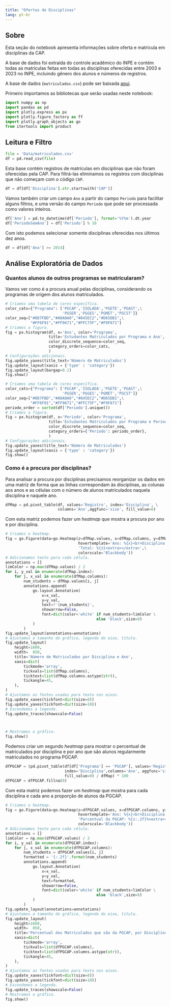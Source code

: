 ```yaml
---
title: "Ofertas de Disciplinas"
lang: pt-br
---
```


## Sobre

Esta seção do notebook apresenta informações sobre oferta e matrícula em disciplinas da CAP.

A base de dados foi extraída do controle acadêmico do INPE e contém todas as matrículas feitas em todas as disciplinas oferecidas entre 2003 e 2023 no INPE, incluindo gênero dos alunos e números de registros.

A base de dados (`matriculados.csv`) pode ser baixada [aqui](Data/matriculados.csv).

Primeiro importamos as bibliotecas que serão usadas neste notebook:

```python
import numpy as np
import pandas as pd
import plotly.express as px
import plotly.figure_factory as ff
import plotly.graph_objects as go
from itertools import product
```

## Leitura e Filtro

```python
file = 'Data/matriculados.csv'
df = pd.read_csv(file)
```

Esta base contém registros de matrículas em disciplinas que não foram oferecidas pela CAP. Para filtrá-las eliminamos os registros com disciplinas que não começam com o código `CAP`.

```python
df = df[df['Disciplina'].str.startswith('CAP')]
```

Vamos também criar um campo `Ano` a partir do campo `Periodo` para facilitar alguns filtros, e uma versão do campo `Periodo` que pode ser processada como valores inteiros.

```python
df['Ano'] = pd.to_datetime(df['Periodo'], format='%Y%m').dt.year
df['PeriodoSemAno'] = df['Periodo'] % 10
```

Com isto podemos selecionar somente disciplinas oferecidas nos últimos dez anos.

```python
df = df[df['Ano'] >= 2014]
```


## Análise Exploratória de Dados

### Quantos alunos de outros programas se matricularam?

Vamos ver como é a procura anual pelas disciplinas, considerando os programas de origem dos alunos matriculados.

```python
# Criamos uma tabela de cores específica.
color_cats={"Programa": ['PGCAP','ISOLADA','PGETE','PGAST',\
                         'PGSER','PGGES','PGMET','PGCST']}
color_seq=["#0D7FBD","#A0A0A0","#845EC2","#D65DB1",\
           "#FF6F91","#FF9671","#FFC75F","#F9F871"]
# Criamos a figura.
fig = px.histogram(df, x='Ano', color='Programa',
                   title='Estudantes Matriculados por Programa e Ano',
                   color_discrete_sequence=color_seq,
                   category_orders=color_cats,
                   )
# Configurações adicionais.                   
fig.update_yaxes(title_text='Número de Matriculados')
fig.update_layout(xaxis = {'type' : 'category'})
fig.update_layout(bargap=0.1)                   
fig.show()
```

```python
# Criamos uma tabela de cores específica.
color_cats={"Programa": ['PGCAP','ISOLADA','PGETE','PGAST',\
                         'PGSER','PGGES','PGMET','PGCST']}
color_seq=["#0D7FBD","#A0A0A0","#845EC2","#D65DB1",\
           "#FF6F91","#FF9671","#FFC75F","#F9F871"]
periodo_order = sorted(df['Periodo'].unique())
# Criamos a figura.
fig = px.histogram(df, x='Periodo', color='Programa',
                   title='Estudantes Matriculados por Programa e Período',
                   color_discrete_sequence=color_seq,
                   category_orders={'Periodo': periodo_order},
                   )                   
# Configurações adicionais.                   
fig.update_yaxes(title_text='Número de Matriculados')
fig.update_layout(xaxis = {'type' : 'category'})
fig.show()
```

### Como é a procura por disciplinas?

Para analisar a procura por disciplinas precisamos reorganizar os dados em uma matriz de forma que as linhas correspondam às disciplinas, as colunas aos anos e as células com o número de alunos matriculados naquela disciplina e naquele ano.

```python
dfMap = pd.pivot_table(df, values='Registro', index='Disciplina', \
                       columns='Ano',aggfunc='size', fill_value=0)
```

Com esta matriz podemos fazer um *heatmap* que mostra a procura por ano e por disciplina.

```python
# Criamos o heatmap.
fig = go.Figure(data=go.Heatmap(z=dfMap.values, x=dfMap.columns, y=dfMap.index,\
                                hovertemplate='Ano: %{x}<br>Disciplina: %{y}<br>'+\
                                'Total: %{z}<extra></extra>',\
                                colorscale='Blackbody'))
# Adicionamos texto para cada célula.
annotations = [] 
limColor = np.max(dfMap.values) / 2
for i, y_val in enumerate(dfMap.index):
    for j, x_val in enumerate(dfMap.columns):
        num_students = dfMap.values[i, j]
        annotations.append(
            go.layout.Annotation(
                x=x_val,
                y=y_val,
                text=f'{num_students}',
                showarrow=False,
                font=dict(color='white' if num_students<limColor \
                                        else 'black',size=8)
            )
        )      
fig.update_layout(annotations=annotations)
# Ajustamos o tamanho do gráfico, legenda do eixo, título.
fig.update_layout(
    height=1600,  
    width=  850,  
    title='Número de Matriculados por Disciplina e Ano',
    xaxis=dict(
        tickmode='array',  
        tickvals=list(dfMap.columns),  
        ticktext=list(dfMap.columns.astype(str)),  
        tickangle=45,  
    ),
) 
# Ajustamos as fontes usadas para texto nos eixos.
fig.update_xaxes(tickfont=dict(size=8))
fig.update_yaxes(tickfont=dict(size=10))
# Escondemos a legenda.
fig.update_traces(showscale=False)



# Mostramos o gráfico.
fig.show()
```

Podemos criar um segundo *heatmap* para mostrar o percentual de matriculados por disciplina e por ano que são alunos regularmente matriculados no programa PGCAP.

```python
dfPGCAP = (pd.pivot_table(df[df['Programa'] == 'PGCAP'], values='Registro',\
                          index='Disciplina',columns='Ano', aggfunc='size',\
                          fill_value=0) / dfMap) * 100
dfPGCAP = dfPGCAP.fillna(0)
```

Com esta matriz podemos fazer um *heatmap* que mostra para cada disciplina e cada ano a proporção de alunos da PGCAP.

```python
# Criamos o heatmap.
fig = go.Figure(data=go.Heatmap(z=dfPGCAP.values, x=dfPGCAP.columns, y=dfPGCAP.index,\
                                hovertemplate='Ano: %{x}<br>Disciplina: %{y}<br>'+\
                                'Percentual da PGCAP: %{z:.2f}%<extra></extra>',\
                                colorscale='Blackbody'))
# Adicionamos texto para cada célula.
annotations = [] 
limColor = np.max(dfPGCAP.values) / 2
for i, y_val in enumerate(dfPGCAP.index):
    for j, x_val in enumerate(dfPGCAP.columns):
        num_students = dfPGCAP.values[i, j]
        formatted = '{:.2f}'.format(num_students)
        annotations.append(
            go.layout.Annotation(
                x=x_val,
                y=y_val,
                text=formatted,
                showarrow=False,
                font=dict(color='white' if num_students<limColor \
                                        else 'black',size=8)
            )
        ) 
fig.update_layout(annotations=annotations)
# Ajustamos o tamanho do gráfico, legenda do eixo, título.
fig.update_layout(
    height=1600,  
    width=  850,  
    title='Percentual dos Matriculados que são da PGCAP, por Disciplina e Ano',
    xaxis=dict(
        tickmode='array',  
        tickvals=list(dfPGCAP.columns),  
        ticktext=list(dfPGCAP.columns.astype(str)),  
        tickangle=45,  
    ),
) 
# Ajustamos as fontes usadas para texto nos eixos.
fig.update_xaxes(tickfont=dict(size=8))
fig.update_yaxes(tickfont=dict(size=10))
# Escondemos a legenda.
fig.update_traces(showscale=False)
# Mostramos o gráfico.
fig.show()
```